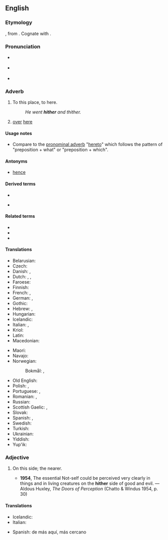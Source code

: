 {{also|hithër}}
==English==

===Etymology===
{{etyl|ang|en}} {{m|ang|hider}}, from {{etyl|gem-pro|en}} {{m|gem-pro|*hidrê}}. Cognate with {{cog|la|citer}}.

===Pronunciation===
* {{a|RP}} {{IPA|/ˈhɪðə/|lang=en}}
* {{a|US}} {{IPA|/ˈhɪðɚ/|lang=en}}
* {{audio|en-us-hither.ogg|Audio (US)|lang=en}}
*: {{rhymes|ɪðə(r)|lang=en}}

===Adverb===
{{en-adv|-}}

# {{lb|en|literary|or|archaic}} To this place, to here.
#: ''He went '''hither''' and thither.''
# [[over]] [[here]]

====Usage notes====
* Compare to the [[pronominal adverb]] "[[hereto]]" which follows the pattern of "preposition + what" or "preposition + which".

====Antonyms====
* [[hence]]

====Derived terms====
{{rel-top4|Terms derived from hither}}
* {{l|en|hitherto}}
{{rel-mid}}
* {{l|en|hitherward}}
{{rel-bottom}}

====Related terms====
* {{l|en|thither}}
* {{l|en|whither}}
* {{l|en|hither and thither}}

====Translations====
{{trans-top|to here}}
* Belarusian: {{t|be|сюды́}}
* Czech: {{t+|cs|sem}}
* Danish: {{t|da|herhen}}, {{t|da|hid}}
* Dutch: {{t+|nl|hierheen}}, {{t+|nl|alhier}}, {{t+|nl|herwaarts}}
* Faroese: {{t|fo|higar}}
* Finnish: {{t+|fi|tänne}}
* French: {{t+|fr|ici}}, {{t+|fr|çà}}
* German: {{t+|de|hierher}}, {{t+|de|hierhin}}
* Gothic: {{t|got|𐌷𐌹𐌳𐍂𐌴}}
* Hebrew: {{t|he|הֲלוֹם|tr=halóm|sc=Hebr}}, {{t+|he|הֵנָּה|tr=héna}}
* Hungarian: {{t+|hu|ide}}
* Icelandic: {{t+|is|hingað}}
* Italian: {{t+|it|qui}}, {{t+|it|qua}}
* Kriol: {{t|rop|dijei}}
* Latin: {{t+|la|hūc}}
* Macedonian: {{t|mk|ваму}}
{{trans-mid}}
* Maori: {{t|mi|mai}}
* Navajo: {{t|nv|wóshdę́ę́ʼ}}
* Norwegian:
*: Bokmål: {{t+|nb|hit}}, {{t+|nb|hitover}}
* Old English: {{t|ang|hider}}
* Polish: {{t+|pl|tutaj}}, {{t+|pl|dotąd}}
* Portuguese: {{t+|pt|acá}}, {{t|pt|[[para]] [[cá]]}}
* Romanian: {{t+|ro|încoace}}, {{t+|ro|aici}}
* Russian: {{t+|ru|сюда́}}
* Scottish Gaelic: {{t|gd|a-bhos}}, {{t|gd|a-nall}}
* Slovak: {{t|sk|sem}}
* Spanish: {{t+|es|aquí}}, {{t+|es|acá}}
* Swedish: {{t+|sv|hit}}
* Turkish: {{t|tr|buraya}}
* Ukrainian: {{t|uk|сюди́}}
* Yiddish: {{t|yi|אַהער}}
* Yup'ik: {{t|esu|ukani}}
{{trans-bottom}}

===Adjective===
{{en-adj|-}}

# {{lb|en|archaic}} On this side; the nearer.
#* '''1954''', The essential Not-self could be perceived very clearly in things and in living creatures on the '''hither''' side of good and evil. — Aldous Huxley, ''The Doors of Perception'' (Chatto & Windus 1954, p. 30)

====Translations====
{{trans-top|on this side}}
* Icelandic: {{t|is|sem er nær}}
* Italian: {{t|it|citeriore}}
{{trans-mid}}
* Spanish: de más aquí, más cercano
{{trans-bottom}}
